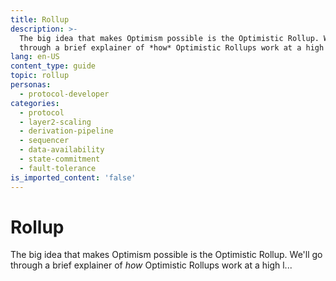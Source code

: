```yaml
---
title: Rollup
description: >-
  The big idea that makes Optimism possible is the Optimistic Rollup. We'll go
  through a brief explainer of *how* Optimistic Rollups work at a high l...
lang: en-US
content_type: guide
topic: rollup
personas:
  - protocol-developer
categories:
  - protocol
  - layer2-scaling
  - derivation-pipeline
  - sequencer
  - data-availability
  - state-commitment
  - fault-tolerance
is_imported_content: 'false'
---
```



# Rollup

The big idea that makes Optimism possible is the Optimistic Rollup. We'll go through a brief explainer of *how* Optimistic Rollups work at a high l...

<Cards>
  <Card title="Rollup protocol overview" href="/stack/rollup/overview" />

  <Card title="Derivation pipeline" href="/stack/rollup/derivation-pipeline" />

  <Card title="Sequencer outages" href="/stack/rollup/outages" />
</Cards>
